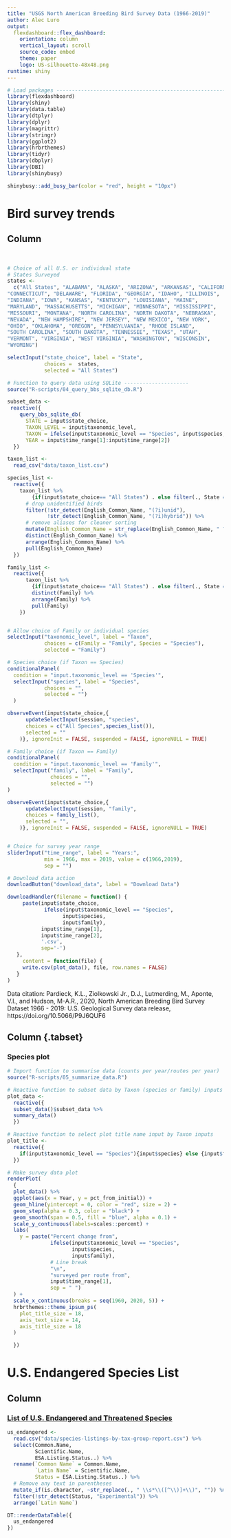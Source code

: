 ```yaml
---
title: "USGS North American Breeding Bird Survey Data (1966-2019)"
author: Alec Luro
output: 
  flexdashboard::flex_dashboard:
    orientation: column
    vertical_layout: scroll
    source_code: embed
    theme: paper
    logo: US-silhouette-48x48.png
runtime: shiny
---
```


```r
# Load packages -------------------------------------------------------------
library(flexdashboard)
library(shiny)
library(data.table)
library(dtplyr)
library(dplyr)
library(magrittr)
library(stringr)
library(ggplot2)
library(hrbrthemes)
library(tidyr)
library(dbplyr)
library(DBI)
library(shinybusy)

```

```r

shinybusy::add_busy_bar(color = "red", height = "10px")

```


Bird survey trends {#section-bird-survey-trends}
===================================== 


Column {.sidebar}
-----------------------------------------------------------------------
<br>

```r

# Choice of all U.S. or individual state
# States Surveyed
states <-
  c("All States", "ALABAMA", "ALASKA", "ARIZONA", "ARKANSAS", "CALIFORNIA", "COLORADO", 
"CONNECTICUT", "DELAWARE", "FLORIDA", "GEORGIA", "IDAHO", "ILLINOIS", 
"INDIANA", "IOWA", "KANSAS", "KENTUCKY", "LOUISIANA", "MAINE", 
"MARYLAND", "MASSACHUSETTS", "MICHIGAN", "MINNESOTA", "MISSISSIPPI", 
"MISSOURI", "MONTANA", "NORTH CAROLINA", "NORTH DAKOTA", "NEBRASKA", 
"NEVADA", "NEW HAMPSHIRE", "NEW JERSEY", "NEW MEXICO", "NEW YORK", 
"OHIO", "OKLAHOMA", "OREGON", "PENNSYLVANIA", "RHODE ISLAND", 
"SOUTH CAROLINA", "SOUTH DAKOTA", "TENNESSEE", "TEXAS", "UTAH", 
"VERMONT", "VIRGINIA", "WEST VIRGINIA", "WASHINGTON", "WISCONSIN", 
"WYOMING")

selectInput("state_choice", label = "State",
            choices =  states,
            selected = "All States")

```

```r
# Function to query data using SQLite ---------------------
source("R-scripts/04_query_bbs_sqlite_db.R")

subset_data <-
 reactive({
    query_bbs_sqlite_db(
      STATE = input$state_choice,
      TAXON_LEVEL = input$taxonomic_level,
      TAXON = ifelse(input$taxonomic_level == "Species", input$species, input$family),
      YEAR = input$time_range[1]:input$time_range[2]) 
  }) 

taxon_list <-
  read_csv("data/taxon_list.csv")

species_list <-
  reactive({
    taxon_list %>% 
        {if(input$state_choice== "All States") . else filter(., State == input$state_choice)} %>%
      # drop unidentified birds
      filter(!str_detect(English_Common_Name, "(?i)unid"),
             !str_detect(English_Common_Name, "(?i)hybrid")) %>%
      # remove aliases for cleaner sorting
      mutate(English_Common_Name = str_replace(English_Common_Name, " ?\\(.*\\) ?", "")) %>%
      distinct(English_Common_Name) %>% 
      arrange(English_Common_Name) %>%
      pull(English_Common_Name)
  })

family_list <-
  reactive({
      taxon_list %>% 
        {if(input$state_choice== "All States") . else filter(., State == input$state_choice)} %>%
        distinct(Family) %>% 
        arrange(Family) %>%
        pull(Family)
    })



```


```r

# Allow choice of Family or individual species
selectInput("taxonomic_level", label = "Taxon",
            choices = c(Family = "Family", Species = "Species"),
            selected = "Family")

# Species choice (if Taxon == Species)
conditionalPanel(
  condition = "input.taxonomic_level == 'Species'",
  selectInput("species", label = "Species",
            choices = "",
            selected = "")
  )

observeEvent(input$state_choice,{
      updateSelectInput(session, "species",
      choices = c("All Species",species_list()),
      selected = ""
    )}, ignoreInit = FALSE, suspended = FALSE, ignoreNULL = TRUE)

# Family choice (if Taxon == Family)
conditionalPanel(
  condition = "input.taxonomic_level == 'Family'",
  selectInput("family", label = "Family",
              choices = "",
              selected = "")
)

observeEvent(input$state_choice,{
      updateSelectInput(session, "family",
      choices = family_list(),
      selected = "",
    )}, ignoreInit = FALSE, suspended = FALSE, ignoreNULL = TRUE)


# Choice for survey year range
sliderInput("time_range", label = "Years:",
            min = 1966, max = 2019, value = c(1966,2019),
            sep = "")

# Download data action
downloadButton("download_data", label = "Download Data")

downloadHandler(filename = function() {
     paste(input$state_choice,
            ifelse(input$taxonomic_level == "Species",
                  input$species,
                  input$family),
           input$time_range[1],
           input$time_range[2],
           '.csv',
           sep='-')
   },
     content = function(file) {
     write.csv(plot_data(), file, row.names = FALSE)
   }
)

```

Data citation:
Pardieck, K.L., Ziolkowski Jr., D.J., Lutmerding, M., Aponte, V.I., and Hudson, M-A.R., 2020, North American Breeding Bird Survey Dataset 1966 - 2019: U.S. Geological Survey data release, https://doi.org/10.5066/P9J6QUF6

Column {.tabset} {data-height=3000}
-----------------------------------------------------------------------

### Species plot

```r
# Import function to summarise data (counts per year/routes per year)
source("R-scripts/05_summarize_data.R")

# Reactive function to subset data by Taxon (species or family) inputs
plot_data <-
  reactive({
  subset_data()$subset_data %>%
  summary_data() 
  })

# Reactive function to select plot title name input by Taxon inputs
plot_title <-
  reactive({
    if(input$taxonomic_level == "Species"){input$species} else {input$family}
  })

# Make survey data plot
renderPlot(
  {
  plot_data() %>%
  ggplot(aes(x = Year, y = pct_from_initial)) +
  geom_hline(yintercept = 0, color = "red", size = 2) +
  geom_step(alpha = 0.3, color = "black") +
  geom_smooth(span = 0.5, fill = "blue", alpha = 0.1) +
  scale_y_continuous(labels=scales::percent) +
  labs(
    y = paste("Percent change from", 
              ifelse(input$taxonomic_level == "Species",
                     input$species,
                     input$family),
              # Line break
              "\n",
              "surveyed per route from",
              input$time_range[1],
              sep = " ")
  ) +
  scale_x_continuous(breaks = seq(1960, 2020, 5)) +
  hrbrthemes::theme_ipsum_ps(
    plot_title_size = 18,
    axis_text_size = 14,
    axis_title_size = 18
  )

  })

```


U.S. Endangered Species List {#section-endangered-species}
===================================== 

Column {data-width=200}
-----------------------------------------------------------------------
### [List of U.S. Endangered and Threatened Species](https://ecos.fws.gov/ecp/report/species-listings-by-tax-group?statusCategory=Listed&groupName=Birds)
```r
us_endangered <-
  read.csv("data/species-listings-by-tax-group-report.csv") %>% 
  select(Common.Name,
         Scientific.Name,
         ESA.Listing.Status..) %>% 
  rename(`Common Name` = Common.Name,
         `Latin Name` = Scientific.Name,
         Status = ESA.Listing.Status..) %>% 
  # Remove any text in parentheses
  mutate_if(is.character, ~str_replace(., " \\s*\\([^\\)]+\\)", "")) %>% 
  filter(!str_detect(Status, "Experimental")) %>% 
  arrange(`Latin Name`)

DT::renderDataTable({
  us_endangered
})

```


